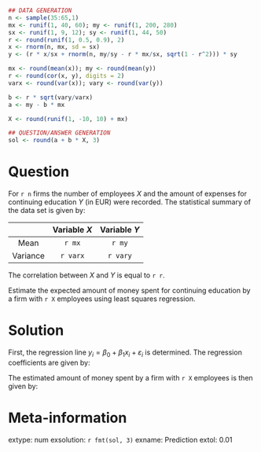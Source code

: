 ```{r data generation, echo = FALSE, results = "hide"}
## DATA GENERATION
n <- sample(35:65,1)
mx <- runif(1, 40, 60); my <- runif(1, 200, 280)
sx <- runif(1, 9, 12); sy <- runif(1, 44, 50)
r <- round(runif(1, 0.5, 0.9), 2)
x <- rnorm(n, mx, sd = sx)
y <- (r * x/sx + rnorm(n, my/sy - r * mx/sx, sqrt(1 - r^2))) * sy

mx <- round(mean(x)); my <- round(mean(y))
r <- round(cor(x, y), digits = 2)
varx <- round(var(x)); vary <- round(var(y))

b <- r * sqrt(vary/varx)
a <- my - b * mx

X <- round(runif(1, -10, 10) + mx)

## QUESTION/ANSWER GENERATION
sol <- round(a + b * X, 3)
```

Question
========

For `r n` firms the number of employees $X$ and the amount of
expenses for continuing education $Y$ (in EUR) were recorded. The
statistical summary of the data set is given by:

|          | Variable $X$ | Variable $Y$ |
|:--------:|:------------:|:------------:|
| Mean     | `r mx`       | `r my`       |
| Variance | `r varx`     | `r vary`     |

The correlation between $X$ and $Y$ is equal to `r r`.

Estimate the expected amount of money spent for continuing education
by a firm with `r X` employees using least squares regression.


Solution
========

First, the regression line $y_i = \beta_0 + \beta_1 x_i +
\varepsilon_i$ is determined.  The regression coefficients are given by:
\begin{eqnarray*}
&& \hat \beta_1 = r \cdot \frac{s_y}{s_x} = 
`r r` \cdot \sqrt{\frac{`r vary`}{`r varx`}} = `r round(b,5)`, \\
&& \hat \beta_0 = \bar y - \hat \beta_1 \cdot \bar x = 
`r my` - `r round(b,5)` \cdot `r mx` = `r round(a,5)`.
\end{eqnarray*}

The estimated amount of money spent by a firm with
`r X` employees is then given by:
\begin{eqnarray*}
\hat y = `r round(a, 5)` + `r round(b, 5)` \cdot `r X` = `r sol`.
\end{eqnarray*}

Meta-information
================
extype: num
exsolution: `r fmt(sol, 3)`
exname: Prediction
extol: 0.01
